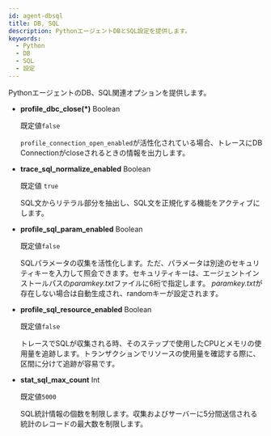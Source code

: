 ```yaml
---
id: agent-dbsql
title: DB, SQL
description: PythonエージェントDBとSQL設定を提供します。
keywords:
  - Python
  - DB
  - SQL
  - 設定
---
```


PythonエージェントのDB、SQL関連オプションを提供します。

-   **profile_dbc_close(\*)** <span class='type'>Boolean</span>

    既定値`false`

    `profile_connection_open_enabled`が活性化されている場合、トレースにDB Connectionがcloseされるときの情報を出力します。

-   **trace_sql_normalize_enabled** <span class='type'>Boolean</span>

    既定値 `true`

    SQL文からリテラル部分を抽出し、SQL文を正規化する機能をアクティブにします。

-   **profile_sql_param_enabled** <span class='type'>Boolean</span>

    既定値`false`

    SQLパラメータの収集を活性化します。ただ、パラメータは別途のセキュリティキーを入力して照会できます。セキュリティキーは、エージェントインストールパスの*paramkey.txt*ファイルに6桁で指定します。 *paramkey.txt*が存在しない場合は自動生成され、randomキーが設定されます。

-   **profile_sql_resource_enabled** <span class='type'>Boolean</span>

    既定値`false`

    トレースでSQLが収集される時、そのステップで使用したCPUとメモリの使用量を追跡します。トランザクションでリソースの使用量を確認する際に、区間に分けて追跡が容易です。

-   **stat_sql_max_count** <span class='type'>Int</span>

    既定値`5000`

    SQL統計情報の個数を制限します。収集およびサーバーに5分間送信される統計のレコードの最大数を制限します。
